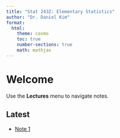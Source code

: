 ```yaml
---
title: "Stat 243Z: Elementary Statistics"
author: "Dr. Daniel Kim"
format:
  html:
    theme: cosmo
    toc: true
    number-sections: true
    math: mathjax
---
```


# Welcome

Use the **Lectures** menu to navigate notes.

## Latest
- [Note 1](Note1.html)

